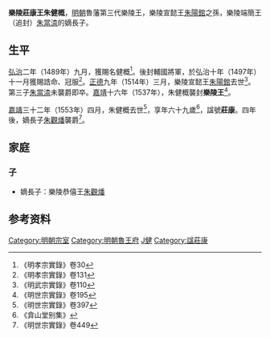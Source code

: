 '''樂陵莊康王朱健概'''{{BD|1485年||1553年|catIdx=Z朱}}，[[明朝|明朝]]魯藩第三代樂陵王，樂陵宣懿王[[朱陽錧|朱陽錧]]之孫，樂陵端簡王（追封）[[朱當渿|朱當渿]]的嫡長子。

==生平==
[[弘治_(明朝)|弘治]]二年（1489年）九月，獲賜名健概<ref>《明孝宗實錄》卷30</ref>。後封輔國將軍，於弘治十年（1497年）十一月獲賜誥命、冠服<ref>《明孝宗實錄》卷131</ref>。[[正德_(明朝)|正德]]九年（1514年）三月，樂陵宣懿王[[朱陽錧|朱陽錧]]去世<ref>《明武宗實錄》卷110</ref>。第三子[[朱當渿|朱當渿]]未襲爵即卒。[[嘉靖|嘉靖]]十六年（1537年），朱健概襲封'''樂陵王'''<ref>《明世宗實錄》卷195</ref>。

[[嘉靖|嘉靖]]三十二年（1553年）四月，朱健概去世<ref>《明世宗實錄》卷397</ref>，享年六十九歲<ref>《弇山堂别集》</ref>，諡號'''莊康'''。四年後，嫡長子[[朱觀燔|朱觀燔]]襲爵<ref>《明世宗實錄》卷449</ref>。

==家庭==
===子===
*嫡長子：樂陵恭僖王[[朱觀燔|朱觀燔]]

==参考资料==
{{reflist|3}}

{{s-start}}
{{s-bef|before=祖宣懿王[[朱陽錧|朱陽錧]]}}
{{s-ttl|title=[[明朝藩王列表_(魯王系)#樂陵國|明樂陵國國王]]|years=1537年－1553年}}
{{s-aft|after=子恭僖王[[朱觀燔|朱觀燔]]}}
{{end}}

[[Category:明朝宗室|Category:明朝宗室]]
[[Category:明朝魯王府|Category:明朝魯王府]]
[[Category:朱姓|J健]]
[[Category:諡莊康|Category:諡莊康]]